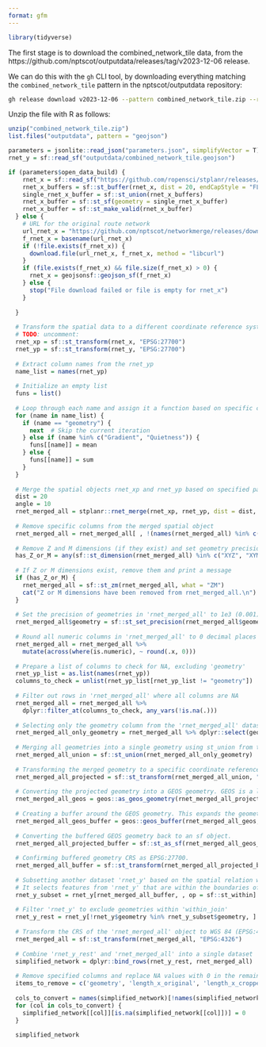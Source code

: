 ```yaml
---
format: gfm
---
```


```r
library(tidyverse)
```

The first stage is to download the combined_network_tile data, from the https://github.com/nptscot/outputdata/releases/tag/v2023-12-06 release.

We can do this with the `gh` CLI tool, by downloading everything matching the `combined_network_tile` pattern in the nptscot/outputdata repository:

```bash
gh release download v2023-12-06 --pattern combined_network_tile.zip --repo nptscot/outputdata
```

Unzip the file with R as follows:

```r
unzip("combined_network_tile.zip")
list.files("outputdata", pattern = "geojson")
```

```r
parameters = jsonlite::read_json("parameters.json", simplifyVector = T)
rnet_y = sf::read_sf("outputdata/combined_network_tile.geojson")
```

```r
if (parameters$open_data_build) {
    rnet_x = sf::read_sf("https://github.com/ropensci/stplanr/releases/download/v1.0.2/rnet_x_ed.geojson")
    rnet_x_buffers = sf::st_buffer(rnet_x, dist = 20, endCapStyle = "FLAT")
    single_rnet_x_buffer = sf::st_union(rnet_x_buffers)
    rnet_x_buffer = sf::st_sf(geometry = single_rnet_x_buffer)
    rnet_x_buffer = sf::st_make_valid(rnet_x_buffer)
  } else {
    # URL for the original route network
    url_rnet_x = "https://github.com/nptscot/networkmerge/releases/download/v0.1/OS_Scotland_Network.geojson"
    f_rnet_x = basename(url_rnet_x)
    if (!file.exists(f_rnet_x)) {
      download.file(url_rnet_x, f_rnet_x, method = "libcurl")
    }
    if (file.exists(f_rnet_x) && file.size(f_rnet_x) > 0) {
      rnet_x = geojsonsf::geojson_sf(f_rnet_x)
    } else {
      stop("File download failed or file is empty for rnet_x")
    }
    
  }
  
  # Transform the spatial data to a different coordinate reference system (EPSG:27700)
  # TODO: uncomment:
  rnet_xp = sf::st_transform(rnet_x, "EPSG:27700")
  rnet_yp = sf::st_transform(rnet_y, "EPSG:27700")
  
  # Extract column names from the rnet_yp
  name_list = names(rnet_yp)
  
  # Initialize an empty list
  funs = list()
  
  # Loop through each name and assign it a function based on specific conditions
  for (name in name_list) {
    if (name == "geometry") {
      next  # Skip the current iteration
    } else if (name %in% c("Gradient", "Quietness")) {
      funs[[name]] = mean
    } else {
      funs[[name]] = sum
    }
  }
  
  # Merge the spatial objects rnet_xp and rnet_yp based on specified parameters
  dist = 20
  angle = 10
  rnet_merged_all = stplanr::rnet_merge(rnet_xp, rnet_yp, dist = dist, segment_length = 10, funs = funs, max_angle_diff = 20)  #
  
  # Remove specific columns from the merged spatial object
  rnet_merged_all = rnet_merged_all[ , !(names(rnet_merged_all) %in% c('identifier','length_x'))]
  
  # Remove Z and M dimensions (if they exist) and set geometry precision
  has_Z_or_M = any(sf::st_dimension(rnet_merged_all) %in% c("XYZ", "XYM", "XYZM"))
  
  # If Z or M dimensions exist, remove them and print a message
  if (has_Z_or_M) {
    rnet_merged_all = sf::st_zm(rnet_merged_all, what = "ZM")
    cat("Z or M dimensions have been removed from rnet_merged_all.\n")
  }
  
  # Set the precision of geometries in 'rnet_merged_all' to 1e3 (0.001)
  rnet_merged_all$geometry = sf::st_set_precision(rnet_merged_all$geometry, 1e3)
  
  # Round all numeric columns in 'rnet_merged_all' to 0 decimal places
  rnet_merged_all = rnet_merged_all %>%
    mutate(across(where(is.numeric), ~ round(.x, 0)))
  
  # Prepare a list of columns to check for NA, excluding 'geometry'
  rnet_yp_list = as.list(names(rnet_yp))
  columns_to_check = unlist(rnet_yp_list[rnet_yp_list != "geometry"])
  
  # Filter out rows in 'rnet_merged_all' where all columns are NA
  rnet_merged_all = rnet_merged_all %>%
    dplyr::filter_at(columns_to_check, any_vars(!is.na(.)))
  
  # Selecting only the geometry column from the 'rnet_merged_all' dataset.
  rnet_merged_all_only_geometry = rnet_merged_all %>% dplyr::select(geometry)
  
  # Merging all geometries into a single geometry using st_union from the sf package.
  rnet_merged_all_union = sf::st_union(rnet_merged_all_only_geometry)
  
  # Transforming the merged geometry to a specific coordinate reference system (CRS), EPSG:27700.
  rnet_merged_all_projected = sf::st_transform(rnet_merged_all_union, "EPSG:27700")
  
  # Converting the projected geometry into a GEOS geometry. GEOS is a library used for spatial operations.
  rnet_merged_all_geos = geos::as_geos_geometry(rnet_merged_all_projected)
  
  # Creating a buffer around the GEOS geometry. This expands the geometry by a specified distance (in meters).
  rnet_merged_all_geos_buffer = geos::geos_buffer(rnet_merged_all_geos, distance = 30)
  
  # Converting the buffered GEOS geometry back to an sf object.
  rnet_merged_all_projected_buffer = sf::st_as_sf(rnet_merged_all_geos_buffer)
  
  # Confirming buffered geometry CRS as EPSG:27700.
  rnet_merged_all_buffer = sf::st_transform(rnet_merged_all_projected_buffer, "EPSG:4326")
  
  # Subsetting another dataset 'rnet_y' based on the spatial relation with 'rnet_merged_all_buffer'.
  # It selects features from 'rnet_y' that are within the boundaries of 'rnet_merged_all_buffer'.
  rnet_y_subset = rnet_y[rnet_merged_all_buffer, , op = sf::st_within]
  
  # Filter 'rnet_y' to exclude geometries within 'within_join'
  rnet_y_rest = rnet_y[!rnet_y$geometry %in% rnet_y_subset$geometry, ]
  
  # Transform the CRS of the 'rnet_merged_all' object to WGS 84 (EPSG:4326)
  rnet_merged_all = sf::st_transform(rnet_merged_all, "EPSG:4326")
  
  # Combine 'rnet_y_rest' and 'rnet_merged_all' into a single dataset
  simplified_network = dplyr::bind_rows(rnet_y_rest, rnet_merged_all)
  
  # Remove specified columns and replace NA values with 0 in the remaining columns
  items_to_remove = c('geometry', 'length_x_original', 'length_x_cropped')
  
  cols_to_convert = names(simplified_network)[!names(simplified_network) %in% items_to_remove]
  for (col in cols_to_convert) {
    simplified_network[[col]][is.na(simplified_network[[col]])] = 0
  }
  
  simplified_network
```
